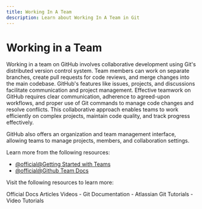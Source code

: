 ```yaml
---
title: Working In A Team
description: Learn about Working In A Team in Git
---
```


# Working in a Team

Working in a team on GitHub involves collaborative development using Git's distributed version control system. Team members can work on separate branches, create pull requests for code reviews, and merge changes into the main codebase. GitHub's features like issues, projects, and discussions facilitate communication and project management. Effective teamwork on GitHub requires clear communication, adherence to agreed-upon workflows, and proper use of Git commands to manage code changes and resolve conflicts. This collaborative approach enables teams to work efficiently on complex projects, maintain code quality, and track progress effectively.

GitHub also offers an organization and team management interface, allowing teams to manage projects, members, and collaboration settings.

Learn more from the following resources:

- [@official@Getting Started with Teams](https://docs.github.com/en/get-started/onboarding/getting-started-with-github-team)
- [@official@Github Team Docs](https://docs.github.com/organizations/organizing-members-into-teams/about-teams)

Visit the following resources to learn more:

<Tabs defaultValue="official">
<TabsList>
<TabsTrigger value="official">Official Docs</TabsTrigger>
<TabsTrigger value="article">Articles</TabsTrigger>
<TabsTrigger value="video">Videos</TabsTrigger>
</TabsList>

<TabsContent value="official">
- <Link href="https://git-scm.com/docs">Git Documentation</Link>
</TabsContent>
<TabsContent value="article">
- <Link href="https://www.atlassian.com/git/tutorials">Atlassian Git Tutorials</Link>
</TabsContent>
<TabsContent value="video">
- <Link href="https://www.youtube.com/results?search_query=git+working-in-a-team+tutorial">Video Tutorials</Link>
</TabsContent>
</Tabs>

<Outlet path="3-git-branching/basics/working-in-a-team" />
